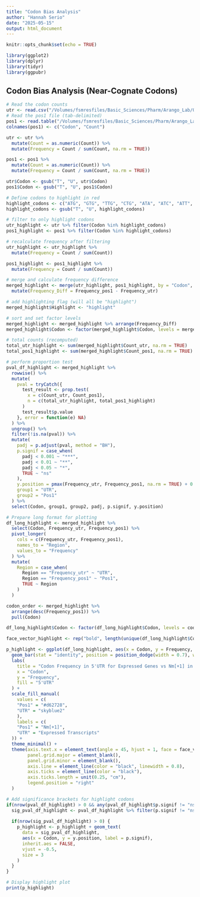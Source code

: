 ```yaml
---
title: "Codon Bias Analysis"
author: "Hannah Serio"
date: "2025-05-15"
output: html_document
---
```


```r
knitr::opts_chunk$set(echo = TRUE)

library(ggplot2)
library(dplyr)
library(tidyr)
library(ggpubr)

```

## Codon Bias Analysis (Near-Cognate Codons)
```r

# Read the codon counts
utr <- read.csv("/Volumes/fsmresfiles/Basic_Sciences/Pharm/Arango_Lab/Quest/2ometh/5utrSequence/nmPositionsGenome/allCodons/5utrCodonCountsRiboSeq.csv", header = TRUE, stringsAsFactors = FALSE)
# Read the pos1 file (tab-delimited)
pos1 <- read.table("/Volumes/fsmresfiles/Basic_Sciences/Pharm/Arango_Lab/Quest/2ometh/5utrSequence/nmPositionsGenome/allCodons/pos1CodonFreq.txt", header = FALSE, sep = "\t", stringsAsFactors = FALSE)
colnames(pos1) <- c("Codon", "Count")

utr <- utr %>%
  mutate(Count = as.numeric(Count)) %>%
  mutate(Frequency = Count / sum(Count, na.rm = TRUE))

pos1 <- pos1 %>%
  mutate(Count = as.numeric(Count)) %>%
  mutate(Frequency = Count / sum(Count, na.rm = TRUE))

utr$Codon <- gsub("T", "U", utr$Codon)
pos1$Codon <- gsub("T", "U", pos1$Codon)

# Define codons to highlight in red
highlight_codons <- c("ATG", "GTG", "TTG", "CTG", "ATA", "ATC", "ATT", "AGG", "ACG", "AAG")
highlight_codons <- gsub("T", "U", highlight_codons)

# filter to only highlight codons
utr_highlight <- utr %>% filter(Codon %in% highlight_codons)
pos1_highlight <- pos1 %>% filter(Codon %in% highlight_codons)

# recalculate frequency after filtering
utr_highlight <- utr_highlight %>%
  mutate(Frequency = Count / sum(Count))

pos1_highlight <- pos1_highlight %>%
  mutate(Frequency = Count / sum(Count))

# merge and calculate frequency difference
merged_highlight <- merge(utr_highlight, pos1_highlight, by = "Codon", suffixes = c("_utr", "_pos1")) %>%
  mutate(Frequency_Diff = Frequency_pos1 - Frequency_utr)

# add highlighting flag (will all be "highlight")
merged_highlight$Highlight <- "highlight"

# sort and set factor levels
merged_highlight <- merged_highlight %>% arrange(Frequency_Diff)
merged_highlight$Codon <- factor(merged_highlight$Codon, levels = merged_highlight$Codon)

# total counts (recomputed)
total_utr_highlight <- sum(merged_highlight$Count_utr, na.rm = TRUE)
total_pos1_highlight <- sum(merged_highlight$Count_pos1, na.rm = TRUE)

# perform proportion test
pval_df_highlight <- merged_highlight %>%
  rowwise() %>%
  mutate(
    pval = tryCatch({
      test_result <- prop.test(
        x = c(Count_utr, Count_pos1),
        n = c(total_utr_highlight, total_pos1_highlight)
      )
      test_result$p.value
    }, error = function(e) NA)
  ) %>%
  ungroup() %>%
  filter(!is.na(pval)) %>%
  mutate(
    padj = p.adjust(pval, method = "BH"),
    p.signif = case_when(
      padj < 0.001 ~ "***",
      padj < 0.01 ~ "**",
      padj < 0.05 ~ "*",
      TRUE ~ "ns"
    ),
    y.position = pmax(Frequency_utr, Frequency_pos1, na.rm = TRUE) + 0.01,
    group1 = "UTR",
    group2 = "Pos1"
  ) %>%
  select(Codon, group1, group2, padj, p.signif, y.position)

# Prepare long format for plotting
df_long_highlight <- merged_highlight %>%
  select(Codon, Frequency_utr, Frequency_pos1) %>%
  pivot_longer(
    cols = c(Frequency_utr, Frequency_pos1),
    names_to = "Region",
    values_to = "Frequency"
  ) %>%
  mutate(
    Region = case_when(
      Region == "Frequency_utr" ~ "UTR",
      Region == "Frequency_pos1" ~ "Pos1",
      TRUE ~ Region
    )
  )

codon_order <- merged_highlight %>%
  arrange(desc(Frequency_pos1)) %>%
  pull(Codon)

df_long_highlight$Codon <- factor(df_long_highlight$Codon, levels = codon_order)

face_vector_highlight <- rep("bold", length(unique(df_long_highlight$Codon)))

p_highlight <- ggplot(df_long_highlight, aes(x = Codon, y = Frequency, fill = Region)) +
  geom_bar(stat = "identity", position = position_dodge(width = 0.7), width = 0.7) +
  labs(
    title = "Codon Frequency in 5'UTR for Expressed Genes vs Nm[+1] in Near-Cognate Codons",
    x = "Codon",
    y = "Frequency",
    fill = "5'UTR"
  ) +
  scale_fill_manual(
    values = c(
    "Pos1" = "#d62728",
    "UTR" = "skyblue2"
    ),
    labels = c(
    "Pos1" = "Nm[+1]",
    "UTR" = "Expressed Transcripts"
  )) +
  theme_minimal() +
  theme(axis.text.x = element_text(angle = 45, hjust = 1, face = face_vector_highlight),
        panel.grid.major = element_blank(),
        panel.grid.minor = element_blank(),
        axis.line = element_line(color = "black", linewidth = 0.8),
        axis.ticks = element_line(color = "black"),
        axis.ticks.length = unit(0.25, "cm"),
        legend.position = "right"
  )

# Add significance brackets for highlight codons
if(nrow(pval_df_highlight) > 0 && any(pval_df_highlight$p.signif != "ns")) {
  sig_pval_df_highlight <- pval_df_highlight %>% filter(p.signif != "ns")
  
  if(nrow(sig_pval_df_highlight) > 0) {
    p_highlight <- p_highlight + geom_text(
      data = sig_pval_df_highlight,
      aes(x = Codon, y = y.position, label = p.signif),
      inherit.aes = FALSE,
      vjust = -0.5,
      size = 3
    )
  }
}

# Display highlight plot
print(p_highlight)

```